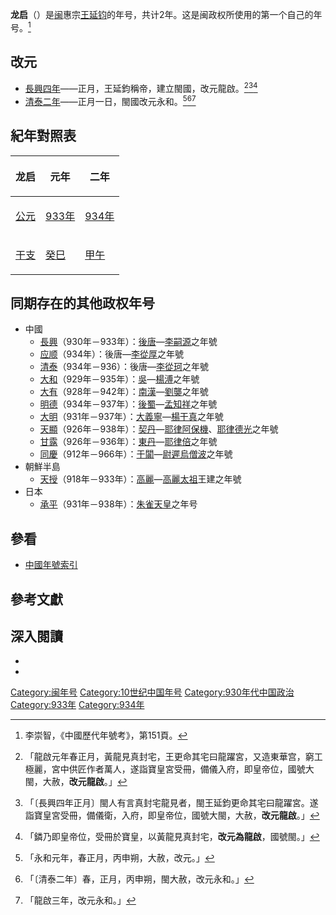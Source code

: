 {{Eranamebox|年号=龙启
|起讫时间= 933年－934年
|政权= [[闽_(十国)|闽]]
|帝王= 闽惠宗[[王延钧|王延钧]]
|历时= 2年
|timeline= <timeline>
ImageSize  = width:200 height:50
PlotArea   = width:180 height:30 left:10 bottom:20
TimeAxis   = orientation:horizontal
DateFormat = yyyy
Period     = from:907 till:960
AlignBars  = early
ScaleMajor = increment:10 start:910
Colors =
  id:canvas value:rgb(1,1,0.85)
BackgroundColors = canvas:canvas
PlotData =
  width:15 color:black
  bar:era from:start till:end
  bar:era from:909 till:945 color:red
  bar:era from:933 till:934 color:orange
</timeline>
|说明= <span style="color: orange">龙启</span>在<span style="color: red">闽</span>及五代时期的位置。
}}
'''龙启'''（{{kj|933年||934年|}}）是[[闽_(十国)|闽]]惠宗[[王延钧|王延钧]]的年号，共计2年。这是闽政权所使用的第一个自己的年号。<ref>李崇智，《中國歷代年號考》，第151頁。</ref>

==改元==
*[[933年|長興四年]]——正月，王延鈞稱帝，建立閩國，改元龍啟。<ref>{{cite wikisource|title=十國春秋閩二惠宗本紀|last=吳任臣|wslink=zh:十國春秋/卷091}}「龍啟元年春正月，黃龍見真封宅，王更命其宅曰龍躍宮，又造東華宫，窮工極麗，宮中供匠作者萬人，遂詣寶皇宮受冊，備儀入府，即皇帝位，國號大閩，大赦，'''改元龍啟'''。」</ref><ref>{{cite wikisource|title=資治通鑑後唐紀七|last=司馬光|wslink=zh:資治通鑒 (胡三省音注)/卷278}}「〔長興四年正月〕閩人有言真封宅龍見者，閩王延鈞更命其宅曰龍躍宮。遂詣寶皇宮受冊，備儀衛，入府，即皇帝位，國號大閩，大赦，'''改元龍啟'''。」</ref><ref>{{cite wikisource|title=新五代史閩世家第八|last=歐陽脩|wslink=zh:新五代史/卷68}}「鏻乃即皇帝位，受冊於寶皇，以黃龍見真封宅，'''改元為龍啟'''，國號閩。」</ref>
*[[935年|清泰二年]]——正月一日，閩國改元永和。<ref>{{cite wikisource|title=十國春秋閩二惠宗本紀|last=吳任臣|wslink=zh:十國春秋/卷091}}「永和元年，春正月，丙申朔，大赦，改元。」</ref><ref>{{cite wikisource|title=資治通鑑後唐紀八|last=司馬光|wslink=zh:資治通鑒 (胡三省音注)/卷279}}「〔清泰二年〕春，正月，丙申朔，閩大赦，改元永和。」</ref><ref>{{cite wikisource|title=新五代史閩世家第八|last=歐陽脩|wslink=zh:新五代史/卷68}}「龍啟三年，改元永和。」</ref>

==紀年對照表==
{| class="wikitable"  style="text-align:center;"
!龙启!!元年!!二年
|-
![[公元|公元]]
|[[933年|933年]]||[[934年|934年]]
|-
![[干支|干支]]
|[[癸巳|癸巳]]||[[甲午|甲午]]
|}

==同期存在的其他政权年号==
*中國
**[[长兴_(年号)|長興]]（930年－933年）：[[後唐|後唐]]—[[唐明宗|李嗣源]]之年號
**[[应顺|应顺]]（934年）：後唐—[[唐閔帝|李從厚]]之年號
**[[清泰|清泰]]（934年－936）：後唐—[[李從珂|李從珂]]之年號
**[[大和_(南吴)|大和]]（929年－935年）：[[杨吴|吳]]—[[楊溥_(十國)|楊溥]]之年號
**[[大有_(年號)|大有]]（928年－942年）：[[南漢|南漢]]—[[劉龑|劉龑]]之年號
**[[明德_(后蜀)|明德]]（934年－937年）：[[後蜀|後蜀]]—[[孟知祥|孟知祥]]之年號
**[[大明_(大义宁)|大明]]（931年－937年）：[[大義寧|大義寧]]—[[楊干真|楊干真]]之年號
**[[天顯|天顯]]（926年－938年）：[[遼朝|契丹]]—[[耶律阿保機|耶律阿保機]]、[[耶律德光|耶律德光]]之年號
**[[甘露_(东丹)|甘露]]（926年－936年）：[[東丹|東丹]]—[[耶律倍|耶律倍]]之年號
**[[同慶_(于闐)|同慶]]（912年－966年）：[[于闐|于闐]]—[[尉遲烏僧波|尉遲烏僧波]]之年號
*朝鮮半島
**[[天授_(高麗)|天授]]（918年－933年）：[[高麗|高麗]]—[[高麗太祖|高麗太祖]]王建之年號
*日本
**[[承平_(日本)|承平]]（931年－938年）：[[朱雀天皇|朱雀天皇]]之年号

==參看==
*[[中国年号列表#閩|中國年號索引]]

==參考文獻==
{{Reflist|2}}

==深入閱讀==
<div>
*{{Cite book|author=李崇智|title=中國歷代年號考|format=|url=|date=2004年12月|publisher=中華書局|location=北京|id=ISBN 7101025129}}
*{{Cite book|author=鄧洪波|title=東亞歷史年表|format=pdf|url=http://www.eastasia.ntu.edu.tw/chinese/05_a04.htm|date=2005年3月|publisher=國立臺灣大學東亞經典與文化研究計劃|location=臺北|id=ISBN 9789860005189|access-date=2022-01-03|archive-date=2007-08-25|archive-url=https://web.archive.org/web/20070825002742/http://www.eastasia.ntu.edu.tw/chinese/05_a04.htm|dead-url=yes}}
</div>

{{年号|[[长兴_(年号)|长兴]]|[[中国年号列表|闽年号]]<br>933年－934年|[[永和_(闽)|永和]]}}
{{五代十國年號}}

[[Category:闽年号|Category:闽年号]]
[[Category:10世纪中国年号|Category:10世纪中国年号]]
[[Category:930年代中国政治|Category:930年代中国政治]]
[[Category:933年|Category:933年]]
[[Category:934年|Category:934年]]